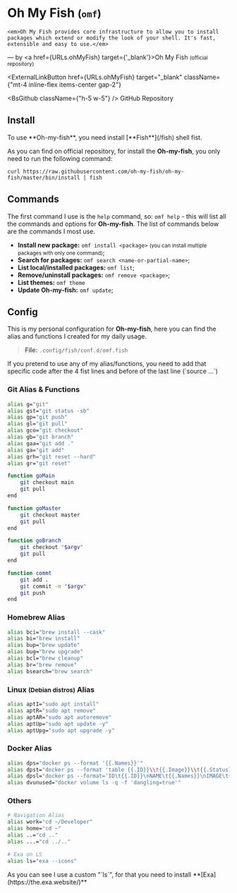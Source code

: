 
# Oh My Fish <small>(`omf`)</small>

<Bleed>
  <div style={{ border: '1px solid #888', padding: '4rem 2.5rem', textAlign: 'center' }}>
    <ImQuotesLeft className={'w-10 h-10 mx-auto mb-4 text-blue-500'} />

    <em>Oh My Fish provides core infrastructure to allow you to install packages which extend or modify the look of your shell. It's fast, extensible and easy to use.</em>

— by <a href={URLs.ohMyFish} target={'\_blank'}>Oh My Fish <small>(official repository)</small></a>

  </div>
</Bleed>

<ExternalLinkButton
  href={URLs.ohMyFish}
  target="_blank"
  className={"mt-4 inline-flex items-center gap-2"}
>
  <BsGithub className={"h-5 w-5"} />
  <span>GitHub Repository</span>
</ExternalLinkButton>

## Install

<Callout type="warning" emoji="⚠️️️">
  To use **Oh-my-fish**, you need install [**Fish**](/fish) shell fist.
</Callout>

As you can find on official repository, for install the **Oh-my-fish**, you only need to run the following command:

```shell
curl https://raw.githubusercontent.com/oh-my-fish/oh-my-fish/master/bin/install | fish
```

## Commands

The first command I use is the `help` command, so: `omf help` - this will list all the commands and options for **Oh-my-fish**.
The list of commands below are the commands I most use.

- **Install new package:** `omf install <package>` <small>(you can install multiple packages with only one command)</small>;
- **Search for packages:** `omf search <name-or-partial-name>`;
- **List local/installed packages:** `omf list`;
- **Remove/uninstall packages:** `omf remove <package>`;
- **List themes:** `omf theme`
- **Update Oh-my-fish:** `omf update`;

## Config

This is my personal configuration for **Oh-my-fish**, here you can find the alias and functions I created for my daily usage.

> **File:** `.config/fish/conf.d/omf.fish`

<Callout type="warning" emoji="⚠️️️">
  If you pretend to use any of my alias/functions, you need to add that specific
  code after the 4 fist lines and before of the last line (`source ...`)
</Callout>

### Git Alias & Functions

```bash
alias g="git"
alias gst="git status -sb"
alias gp="git push"
alias gl="git pull"
alias gco="git checkout"
alias gb="git branch"
alias gaa="git add ."
alias ga="git add"
alias grh="git reset --hard"
alias gr="git reset"

function goMain
    git checkout main
    git pull
end

function goMaster
    git checkout master
    git pull
end

function goBranch
    git checkout "$argv"
    git pull
end

function commt
    git add .
    git commit -m "$argv"
    git push
end
```

### Homebrew Alias

```bash
alias bci="brew install --cask"
alias bi="brew install"
alias bup="brew update"
alias bug="brew upgrade"
alias bcl="brew cleanup"
alias br="brew remove"
alias bsearch="brew search"
```

### Linux <small>(Debian distros)</small> Alias

```bash
alias aptI="sudo apt install"
alias aptR="sudo apt remove"
alias aptAR="sudo apt autoremove"
alias aptUp="sudo apt update -y"
alias aptUpg="sudo apt upgrade -y"
```

### Docker Alias

```bash
alias dps="docker ps --format '{{.Names}}'"
alias dpst="docker ps --format 'table {{.ID}}\\t{{.Image}}\\t{{.Status}}\\t{{.Names}}'"
alias dpsl="docker ps --format='ID\t{{.ID}}\nNAME\t{{.Names}}\nIMAGE\t{{.Image}}\nPORTS\t{{.Ports}}\nCOMMAND\t{{.Command}}\nCREATED\t{{.CreatedAt}}\nSTATUS\t{{.Status}}\n'"
alias dvunused="docker volume ls -q -f 'dangling=true'"
```

### Others

```bash
# Navigation Alias
alias work="cd ~/Developer"
alias home="cd ~"
alias ..="cd .."
alias ...="cd ../.."

# Exa on LS
alias ls="exa --icons"
```

<Callout type="warning" emoji="⚠️️️">
  As you can see I use a custom "`ls`", for that you need to install
  **[Exa](https://the.exa.website/)**
</Callout>

